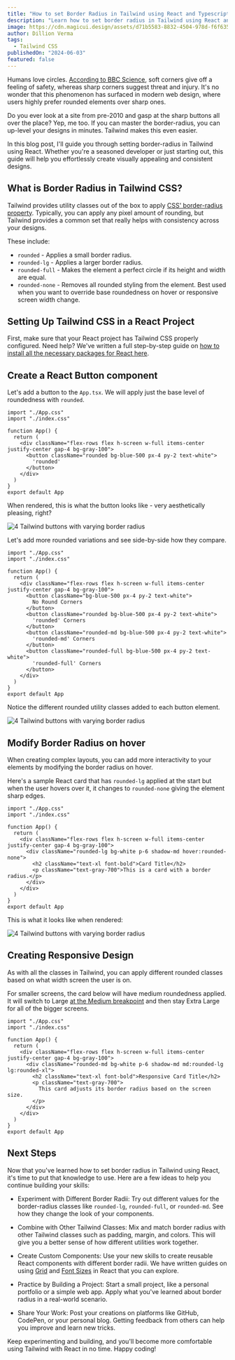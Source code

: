 ```yaml
---
title: "How to set Border Radius in Tailwind using React and Typescript"
description: "Learn how to set border radius in Tailwind using React and Typescript with this comprehensive guide."
image: https://cdn.magicui.design/assets/d71b5583-8832-4504-978d-f6f635d23d73.png
author: Dillion Verma
tags:
  - Tailwind CSS
publishedOn: "2024-06-03"
featured: false
---
```


Humans love circles. [According to BBC Science](https://www.sciencefocus.com/science/why-do-we-find-circles-so-beautiful), soft corners give off a feeling of safety, whereas sharp corners suggest threat and injury. It's no wonder that this phenomenon has surfaced in modern web design, where users highly prefer rounded elements over sharp ones.

Do you ever look at a site from pre-2010 and gasp at the sharp buttons all over the place? Yep, me too. If you can master the border-radius, you can up-level your designs in minutes. Tailwind makes this even easier.

In this blog post, I'll guide you through setting border-radius in Tailwind using React. Whether you're a seasoned developer or just starting out, this guide will help you effortlessly create visually appealing and consistent designs.

## What is Border Radius in Tailwind CSS?

Tailwind provides utility classes out of the box to apply [CSS' border-radius property](https://developer.mozilla.org/en-US/docs/Web/CSS/border-radius). Typically, you can apply any pixel amount of rounding, but Tailwind provides a common set that really helps with consistency across your designs.

These include:

- `rounded` - Applies a small border radius.
- `rounded-lg` - Applies a larger border radius.
- `rounded-full` - Makes the element a perfect circle if its height and width are equal.
- `rounded-none` - Removes all rounded styling from the element. Best used when you want to override base roundedness on hover or responsive screen width change.

## Setting Up Tailwind CSS in a React Project

First, make sure that your React project has Tailwind CSS properly configured. Need help? We've written a full step-by-step guide on [how to install all the necessary packages for React here](/blog/install-tailwind-react).

## Create a React Button component

Let's add a button to the `App.tsx`. We will apply just the base level of roundedness with `rounded`.

```tsx
import "./App.css"
import "./index.css"

function App() {
  return (
    <div className="flex-rows flex h-screen w-full items-center justify-center gap-4 bg-gray-100">
      <button className="rounded bg-blue-500 px-4 py-2 text-white">
        'rounded'
      </button>
    </div>
  )
}
export default App
```

When rendered, this is what the button looks like - very aesthetically pleasing, right?

![4 Tailwind buttons with varying border radius](https://cdn.magicui.design/assets/sh6gjuuht5.png)

Let's add more rounded variations and see side-by-side how they compare.

```tsx
import "./App.css"
import "./index.css"

function App() {
  return (
    <div className="flex-rows flex h-screen w-full items-center justify-center gap-4 bg-gray-100">
      <button className="bg-blue-500 px-4 py-2 text-white">
        No Round Corners
      </button>
      <button className="rounded bg-blue-500 px-4 py-2 text-white">
        'rounded' Corners
      </button>
      <button className="rounded-md bg-blue-500 px-4 py-2 text-white">
        'rounded-md' Corners
      </button>
      <button className="rounded-full bg-blue-500 px-4 py-2 text-white">
        'rounded-full' Corners
      </button>
    </div>
  )
}
export default App
```

Notice the different rounded utility classes added to each button element.

![4 Tailwind buttons with varying border radius](https://cdn.magicui.design/assets/4hgdkrd90qv.png)

## Modify Border Radius on hover

When creating complex layouts, you can add more interactivity to your elements by modifying the border radius on hover.

Here's a sample React card that has `rounded-lg` applied at the start but when the user hovers over it, it changes to `rounded-none` giving the element sharp edges.

```tsx
import "./App.css"
import "./index.css"

function App() {
  return (
    <div className="flex-rows flex h-screen w-full items-center justify-center gap-4 bg-gray-100">
      <div className="rounded-lg bg-white p-6 shadow-md hover:rounded-none">
        <h2 className="text-xl font-bold">Card Title</h2>
        <p className="text-gray-700">This is a card with a border radius.</p>
      </div>
    </div>
  )
}
export default App
```

This is what it looks like when rendered:

![4 Tailwind buttons with varying border radius](https://cdn.magicui.design/assets/n88hvbhn9k.png)

## Creating Responsive Design

As with all the classes in Tailwind, you can apply different rounded classes based on what width screen the user is on.

For smaller screens, the card below will have medium roundedness applied. It will switch to Large [at the Medium breakpoint](https://tailwindcss.com/docs/screens) and then stay Extra Large for all of the bigger screens.

```tsx
import "./App.css"
import "./index.css"

function App() {
  return (
    <div className="flex-rows flex h-screen w-full items-center justify-center gap-4 bg-gray-100">
      <div className="rounded-md bg-white p-6 shadow-md md:rounded-lg lg:rounded-xl">
        <h2 className="text-xl font-bold">Responsive Card Title</h2>
        <p className="text-gray-700">
          This card adjusts its border radius based on the screen size.
        </p>
      </div>
    </div>
  )
}
export default App
```

## Next Steps

Now that you've learned how to set border radius in Tailwind using React, it's time to put that knowledge to use. Here are a few ideas to help you continue building your skills:

- Experiment with Different Border Radii: Try out different values for the border-radius classes like `rounded-lg`, `rounded-full`, or `rounded-md`. See how they change the look of your components.

- Combine with Other Tailwind Classes: Mix and match border radius with other Tailwind classes such as padding, margin, and colors. This will give you a better sense of how different utilities work together.

- Create Custom Components: Use your new skills to create reusable React components with different border radii. We have written guides on using [Grid](https://magicui.design/blog/tailwind-css-grid) and [Font Sizes](https://magicui.design/blog/tailwind-font-size) in React that you can explore.

- Practice by Building a Project: Start a small project, like a personal portfolio or a simple web app. Apply what you've learned about border radius in a real-world scenario.

- Share Your Work: Post your creations on platforms like GitHub, CodePen, or your personal blog. Getting feedback from others can help you improve and learn new tricks.

Keep experimenting and building, and you'll become more comfortable using Tailwind with React in no time. Happy coding!
